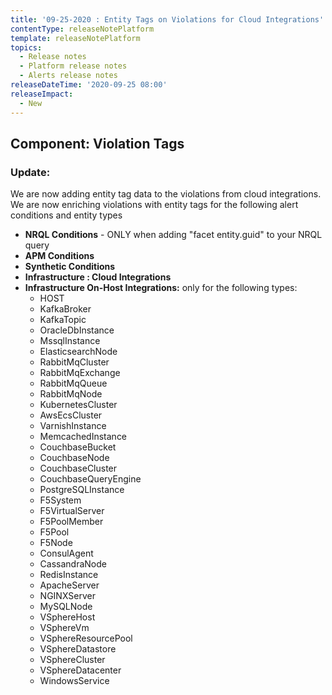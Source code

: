 ```yaml
---
title: '09-25-2020 : Entity Tags on Violations for Cloud Integrations'
contentType: releaseNotePlatform
template: releaseNotePlatform
topics:
  - Release notes
  - Platform release notes
  - Alerts release notes
releaseDateTime: '2020-09-25 08:00'
releaseImpact:
  - New
---
```


## Component: Violation Tags

### Update:

We are now adding entity tag data to the violations from cloud integrations.  
We are now enriching violations with entity tags for the following alert conditions and entity types

* **NRQL Conditions** - ONLY when adding "facet entity.guid" to your NRQL query
* **APM Conditions**
* **Synthetic Conditions**
* **Infrastructure : Cloud Integrations**
* **Infrastructure On-Host Integrations:** only for the following types:
  * HOST
  * KafkaBroker
  * KafkaTopic
  * OracleDbInstance
  * MssqlInstance
  * ElasticsearchNode
  * RabbitMqCluster
  * RabbitMqExchange
  * RabbitMqQueue
  * RabbitMqNode
  * KubernetesCluster
  * AwsEcsCluster
  * VarnishInstance
  * MemcachedInstance
  * CouchbaseBucket
  * CouchbaseNode
  * CouchbaseCluster
  * CouchbaseQueryEngine
  * PostgreSQLInstance
  * F5System
  * F5VirtualServer
  * F5PoolMember
  * F5Pool
  * F5Node
  * ConsulAgent
  * CassandraNode
  * RedisInstance
  * ApacheServer
  * NGINXServer
  * MySQLNode
  * VSphereHost
  * VSphereVm
  * VSphereResourcePool
  * VSphereDatastore
  * VSphereCluster
  * VSphereDatacenter
  * WindowsService
